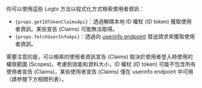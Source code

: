 你可以使用這些 Logto 方法以程式化方式檢索使用者資訊：

- <code>{props.getIdTokenClaimsApi}</code>：透過解碼本地 ID 權杖 (ID token) 獲取使用者資訊。某些宣告
  (Claims) 可能無法取得。
- <code>{props.fetchUserInfoApi}</code>：透過向 [userinfo
  endpoint](https://openid.net/specs/openid-connect-core-1_0.html#UserInfo)
  發送請求來獲取使用者資訊。

需要注意的是，可以檢索的使用者資訊宣告 (Claims) 取決於使用者登入時使用的權限範圍 (Scopes)。考慮到效能和資料大小，ID 權杖 (ID token) 可能不包含所有使用者宣告 (Claims)，某些使用者宣告 (Claims) 僅在 userinfo endpoint 中可用（請參閱下方相關列表）。
